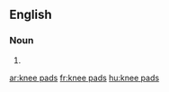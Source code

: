 ==English==

===Noun===
{{head|en|plural|head=[[knee]] [[pads]]}}

# {{plural of|knee pad|lang=en}}

[[ar:knee pads]]
[[fr:knee pads]]
[[hu:knee pads]]